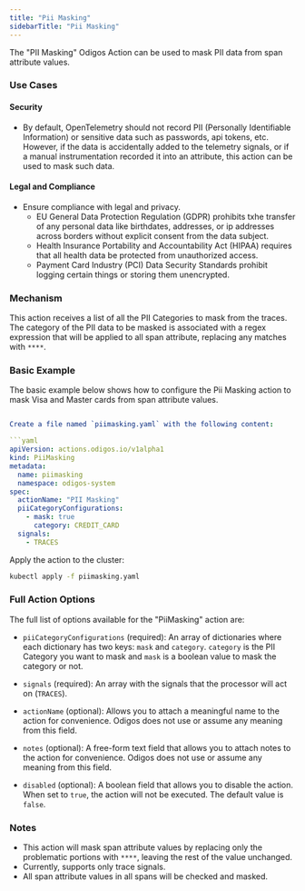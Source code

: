 ```yaml
---
title: "Pii Masking"
sidebarTitle: "Pii Masking"
---
```


The "PII Masking" Odigos Action can be used to mask PII data from span attribute values.

### Use Cases

#### Security

- By default, OpenTelemetry should not record PII (Personally Identifiable Information) or sensitive data such as passwords, api tokens, etc. However, if the data is accidentally added to the telemetry signals, or if a manual instrumentation recorded it into an attribute, this action can be used to mask such data.

#### Legal and Compliance

- Ensure compliance with legal and privacy.
    - EU General Data Protection Regulation (GDPR) prohibits txhe transfer of any personal data like birthdates, addresses, or ip addresses across borders without explicit consent from the data subject.
    - Health Insurance Portability and Accountability Act (HIPAA) requires that all health data be protected from unauthorized access.
    - Payment Card Industry (PCI) Data Security Standards prohibit logging certain things or storing them unencrypted.


### Mechanism

This action receives a list of all the PII Categories to mask from the traces.
The category of the PII data to be masked is associated with a regex expression that will be applied to all span attribute, replacing any matches with `****`.



### Basic Example

The basic example below shows how to configure the Pii Masking action to mask Visa and Master cards from span attribute values.

```yaml

Create a file named `piimasking.yaml` with the following content:

```yaml
apiVersion: actions.odigos.io/v1alpha1
kind: PiiMasking
metadata:
  name: piimasking
  namespace: odigos-system
spec:
  actionName: "PII Masking"
  piiCategoryConfigurations:
    - mask: true
      category: CREDIT_CARD
  signals:
    - TRACES
```

Apply the action to the cluster:

```bash
kubectl apply -f piimasking.yaml
```

### Full Action Options

The full list of options available for the "PiiMasking" action are:

- `piiCategoryConfigurations` (required): An array of dictionaries where each dictionary has two keys: `mask` and `category`. `category` is the PII Category you want to mask and `mask` is a boolean value to mask the category or not.

- `signals` (required): An array with the signals that the processor will act on (`TRACES`).

- `actionName` (optional): Allows you to attach a meaningful name to the action for convenience. Odigos does not use or assume any meaning from this field.

- `notes` (optional): A free-form text field that allows you to attach notes to the action for convenience. Odigos does not use or assume any meaning from this field.

- `disabled` (optional): A boolean field that allows you to disable the action. When set to `true`, the action will not be executed. The default value is `false`.

### Notes

- This action will mask span attribute values by replacing only the problematic portions with `****`, leaving the rest of the value unchanged.
- Currently, supports only trace signals.
- All span attribute values in all spans will be checked and masked.
